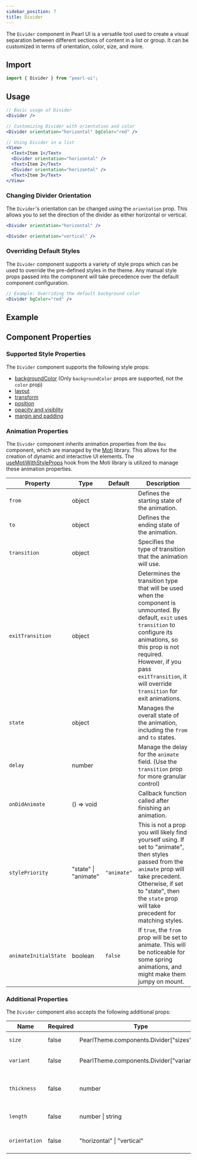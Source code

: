 ```yaml
---
sidebar_position: 7
title: Divider
---
```



<div style={{ display: "flex" }}>
  <SourceButton
    label="Source"
    href="https://github.com/agrawal-rohit/pearl-ui/blob/main/src/components/atoms/divider/divider.tsx"
    style={{ marginRight: "10px" }}
  />
  <SourceButton
    label="Theme Source"
    href="https://github.com/agrawal-rohit/pearl-ui/blob/main/src/components/atoms/divider/divider.config.ts"
  />
</div>

The `Divider` component in Pearl UI is a versatile tool used to create a visual separation between different sections of content in a list or group. It can be customized in terms of orientation, color, size, and more.

## Import

```jsx
import { Divider } from "pearl-ui";
```

## Usage

```jsx
// Basic usage of Divider
<Divider />

// Customizing Divider with orientation and color
<Divider orientation="horizontal" bgColor="red" />

// Using Divider in a list
<View>
  <Text>Item 1</Text>
  <Divider orientation="horizontal" />
  <Text>Item 2</Text>
  <Divider orientation="horizontal" />
  <Text>Item 3</Text>
</View>
```

### Changing Divider Orientation

The `Divider`'s orientation can be changed using the `orientation` prop. This allows you to set the direction of the divider as either horizontal or vertical.

```jsx
<Divider orientation="horizontal" />

<Divider orientation="vertical" />
```

### Overriding Default Styles

The `Divider` component supports a variety of style props which can be used to override the pre-defined styles in the theme. Any manual style props passed into the component will take precedence over the default component configuration.

```jsx
// Example: Overriding the default background color
<Divider bgColor="red" />
```

## Example


<Snack snackId="@agrawal-rohit/divider-light" />

## Component Properties

### Supported Style Properties

The `Divider` component supports the following style props:

- [backgroundColor](../../overview/core-features/style-props#color-and-background-color) (Only `backgroundColor` props are supported, not the `color` prop)
- [layout](../../overview/core-features/style-props#layout)
- [transform](../../overview/core-features/style-props#transform)
- [position](../../overview/core-features/style-props#position)
- [opacity and visiblity](../../overview/core-features/style-props#opacity-and-visibility)
- [margin and padding](../../overview/core-features/style-props#margin-and-padding)

### Animation Properties

The `Divider` component inherits animation properties from the `Box` component, which are managed by the [Moti](https://moti.fyi/) library. This allows for the creation of dynamic and interactive UI elements. The [useMotiWithStyleProps](../../utils/hooks/useMotiWithStyleProps) hook from the Moti library is utilized to manage these animation properties.

| Property              | Type                        | Default     | Description                                                                                                                                                                                                                                                                 |
| --------------------- | --------------------------- | ----------- | --------------------------------------------------------------------------------------------------------------------------------------------------------------------------------------------------------------------------------------------------------------------------- |
| `from`                | <t>object</t>               |             | Defines the starting state of the animation.                                                                                                                                                                                                                                |
| `to`                  | <t>object</t>               |             | Defines the ending state of the animation.                                                                                                                                                                                                                                  |
| `transition`          | <t>object</t>               |             | Specifies the type of transition that the animation will use.                                                                                                                                                                                                               |
| `exitTransition`      | <t>object</t>               |             | Determines the transition type that will be used when the component is unmounted. By default, `exit` uses `transition` to configure its animations, so this prop is not required. However, if you pass `exitTransition`, it will override `transition` for exit animations. |
| `state`               | <t>object</t>               |             | Manages the overall state of the animation, including the `from` and `to` states.                                                                                                                                                                                           |
| `delay`               | <t>number</t>               |             | Manage the delay for the `animate` field. (Use the `transition` prop for more granular control)                                                                                                                                                                             |
| `onDidAnimate`        | <t>() =&gt; void</t>        |             | Callback function called after finishing an animation.                                                                                                                                                                                                                      |
| `stylePriority`       | <t>"state" \| "animate"</t> | `"animate"` | This is not a prop you will likely find yourself using. If set to <t>"animate"</t>, then styles passed from the `animate` prop will take precedent. Otherwise, if set to <t>"state"</t>, then the `state` prop will take precedent for matching styles.                     |
| `animateInitialState` | <t>boolean</t>              | `false`     | If `true`, the `from` prop will be set to animate. This will be noticeable for some spring animations, and might make them jumpy on mount.                                                                                                                                  |

### Additional Properties

The `Divider` component also accepts the following additional props:

| Name          | Required | Type                                             | Default        | Description                  |
| ------------- | -------- | ------------------------------------------------ | -------------- | ---------------------------- |
| `size`        | false    | <t>PearlTheme.components.Divider["sizes"]</t>    |                | The size of the divider      |
| `variant`     | false    | <t>PearlTheme.components.Divider["variants"]</t> |                | The variant of the divider   |
| `thickness`   | false    | <t>number</t>                                    | `1`            | The thickness of the divider |
| `length`      | false    | <t>number \| string</t>                          | `"100%"`       | The length of the divider    |
| `orientation` | false    | <t>"horizontal" \| "vertical"</t>                | `"horizontal"` | The direction of the divider |
